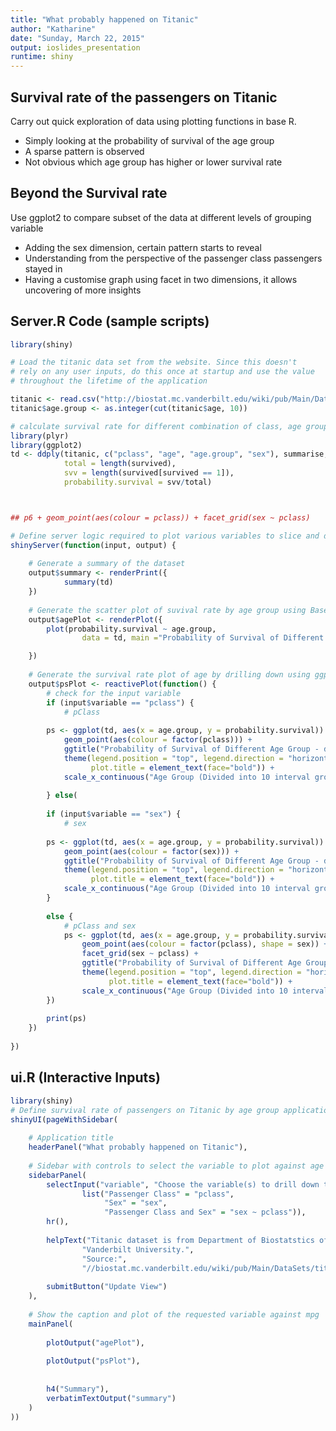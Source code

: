```yaml
---
title: "What probably happened on Titanic"
author: "Katharine"
date: "Sunday, March 22, 2015"
output: ioslides_presentation
runtime: shiny
---
```


## Survival rate of the passengers on Titanic

Carry out quick exploration of data using plotting functions in base R.

- Simply looking at the probability of survival of the age group
- A sparse pattern is observed
- Not obvious which age group has higher or lower survival rate 

## Beyond the Survival rate

Use ggplot2 to compare subset of the data at different levels of grouping variable

- Adding the sex dimension, certain pattern starts to reveal
- Understanding from the perspective of the passenger class passengers stayed in
- Having a customise graph using facet in two dimensions, it allows uncovering of more insights


## Server.R Code (sample scripts)

```r
library(shiny)

# Load the titanic data set from the website. Since this doesn't
# rely on any user inputs, do this once at startup and use the value
# throughout the lifetime of the application

titanic <- read.csv("http://biostat.mc.vanderbilt.edu/wiki/pub/Main/DataSets/titanic3.csv")
titanic$age.group <- as.integer(cut(titanic$age, 10))

# calculate survival rate for different combination of class, age group, and sex
library(plyr)
library(ggplot2)
td <- ddply(titanic, c("pclass", "age", "age.group", "sex"), summarise,
            total = length(survived),
            svv = length(survived[survived == 1]),
            probability.survival = svv/total)



## p6 + geom_point(aes(colour = pclass)) + facet_grid(sex ~ pclass)

# Define server logic required to plot various variables to slice and dice further to explore the dataset.
shinyServer(function(input, output) {
      
    # Generate a summary of the dataset
    output$summary <- renderPrint({
            summary(td)
    })
    
    # Generate the scatter plot of suvival rate by age group using Base Graphics
    output$agePlot <- renderPlot({
        plot(probability.survival ~ age.group, 
                data = td, main ="Probability of Survival of Different Age Group (Basic Scatter Plot)")

    })
        
    # Generate the survival rate plot of age by drilling down using ggplot2
    output$psPlot <- reactivePlot(function() {
        # check for the input variable
        if (input$variable == "pclass") {
            # pClass
            
        ps <- ggplot(td, aes(x = age.group, y = probability.survival)) + 
            geom_point(aes(colour = factor(pclass))) + 
            ggtitle("Probability of Survival of Different Age Group - drill down (using ggplot2)") +
            theme(legend.position = "top", legend.direction = "horizontal", 
                  plot.title = element_text(face="bold")) +
            scale_x_continuous("Age Group (Divided into 10 interval groups)")
        
        } else(
        
        if (input$variable == "sex") {
            # sex
            
        ps <- ggplot(td, aes(x = age.group, y = probability.survival)) + 
            geom_point(aes(colour = factor(sex))) + 
            ggtitle("Probability of Survival of Different Age Group - drill down (using ggplot)") +
            theme(legend.position = "top", legend.direction = "horizontal", 
                  plot.title = element_text(face="bold")) +
            scale_x_continuous("Age Group (Divided into 10 interval groups)")
        }
        
        else {
            # pClass and sex
            ps <- ggplot(td, aes(x = age.group, y = probability.survival)) + 
                geom_point(aes(colour = factor(pclass), shape = sex)) + 
                facet_grid(sex ~ pclass) + 
                ggtitle("Probability of Survival of Different Age Group - drill down (using ggplot2)") +
                theme(legend.position = "top", legend.direction = "horizontal", 
                      plot.title = element_text(face="bold")) +
                scale_x_continuous("Age Group (Divided into 10 interval groups)")
        })
        
        print(ps)
    })
  
})
```


## ui.R (Interactive Inputs)

```r
library(shiny)
# Define survival rate of passengers on Titanic by age group application
shinyUI(pageWithSidebar(
    
    # Application title
    headerPanel("What probably happened on Titanic"),
    
    # Sidebar with controls to select the variable to plot against age group
    sidebarPanel(
        selectInput("variable", "Choose the variable(s) to drill down to explore the survival rate of age group further:",
                list("Passenger Class" = "pclass", 
                     "Sex" = "sex", 
                     "Passenger Class and Sex" = "sex ~ pclass")),
        hr(),
    
        helpText("Titanic dataset is from Department of Biostatstics of",
                "Vanderbilt University.",
                "Source:",
                "//biostat.mc.vanderbilt.edu/wiki/pub/Main/DataSets/titanic3.csv"),
        
        submitButton("Update View")
    ),
                
    # Show the caption and plot of the requested variable against mpg
    mainPanel(
        
        plotOutput("agePlot"),
        
        plotOutput("psPlot"),
        
        
        h4("Summary"),
        verbatimTextOutput("summary")
    )
))
```

